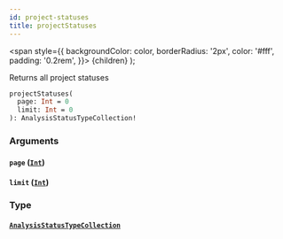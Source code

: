 ```yaml
---
id: project-statuses
title: projectStatuses
---
```


<span
style={{
      backgroundColor: color,
      borderRadius: '2px',
      color: '#fff',
      padding: '0.2rem',
    }}>
{children}
</span>
);

Returns all project statuses

```graphql
projectStatuses(
  page: Int = 0
  limit: Int = 0
): AnalysisStatusTypeCollection!

```

### Arguments

#### `page` ([`Int`](/api/graphql/documentation/scalars/int))

#### `limit` ([`Int`](/api/graphql/documentation/scalars/int))

### Type

#### [`AnalysisStatusTypeCollection`](/api/graphql/documentation/objects/analysis-status-type-collection)
